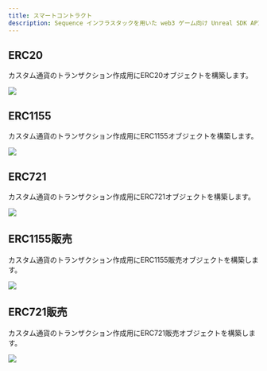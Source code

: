 ```yaml
---
title: スマートコントラクト
description: Sequence インフラスタックを用いた web3 ゲーム向け Unreal SDK API のブロックチェーン読み取りに関するドキュメントです。
---
```


## ERC20
カスタム通貨のトランザクション作成用にERC20オブジェクトを構築します。

<Tabs>
  <Tab title="ブループリント">
    <Frame>
      <img src="/images/unreal/erc20.png" />
    </Frame>
  </Tab>
</Tabs>

## ERC1155
カスタム通貨のトランザクション作成用にERC1155オブジェクトを構築します。

<Tabs>
  <Tab title="ブループリント">
    <Frame>
      <img src="/images/unreal/erc1155.png" />
    </Frame>
  </Tab>
</Tabs>

## ERC721
カスタム通貨のトランザクション作成用にERC721オブジェクトを構築します。

<Tabs>
  <Tab title="ブループリント">
    <Frame>
      <img src="/images/unreal/erc721.png" />
    </Frame>
  </Tab>
</Tabs>

## ERC1155販売
カスタム通貨のトランザクション作成用にERC1155販売オブジェクトを構築します。

<Tabs>
  <Tab title="ブループリント">
    <Frame>
      <img src="/images/unreal/erc1155_sale.png" />
    </Frame>
  </Tab>
</Tabs>

## ERC721販売
カスタム通貨のトランザクション作成用にERC721販売オブジェクトを構築します。

<Tabs>
  <Tab title="ブループリント">
    <Frame>
      <img src="/images/unreal/erc721_sale.png" />
    </Frame>
  </Tab>
</Tabs>